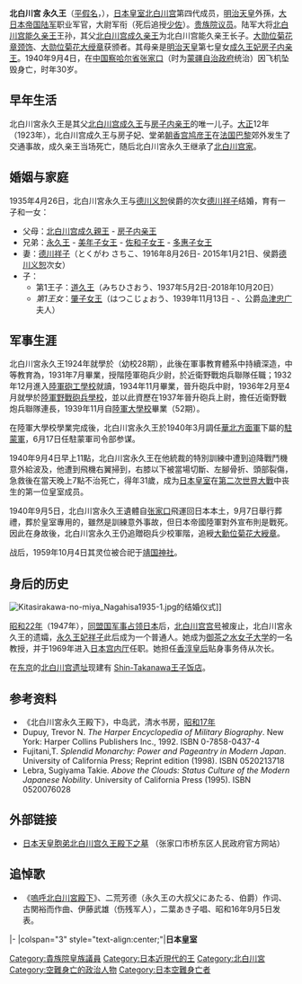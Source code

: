 {{Infobox Military Person
|name= 北白川宫永久王
|birth_date={{birth date|1910|2|19}}
|placeofbirth={{JPN-EMP}}
|death_date={{death date and age|1940|9|4|1910|2|19}}
|placeofdeath=[[File:Flag_of_the_Mengjiang.svg|25px]] [[蒙疆自治政府|蒙疆自治政府]][[张家口|张家口]]
|image=Prince Kitashirakawa Nagahisa.jpg
|caption= 大日本帝国陆军上尉北白川宫永久王 
|nickname=
|allegiance=[[大日本帝国|大日本帝国]]
|branch=[[大日本帝国陆军|大日本帝国陆军]]
|serviceyears=1931年-1940年
|rank=大尉（死后追授[[少佐|少佐]]）
|commands=
|unit=
|battles=
|awards= 
|family=
|laterwork=
}}

'''北白川宮 永久王'''（[[平假名|平假名]]{{lang|ja|：'''きたしらかわのみや ながひさおう'''}}，{{bd|1910年|2月19日|1940年|9月4日}}），[[日本皇室|日本皇室]][[北白川宫|北白川宫]]第四代成员，[[明治天皇|明治天皇]]外孫，[[大日本帝国陆军|大日本帝国陆军]]职业军官，大尉军衔（死后追授[[少佐|少佐]]）。[[贵族院议员|贵族院议员]]。陆军大将[[北白川宫能久亲王|北白川宫能久亲王]]王孙，其父[[北白川宫成久亲王|北白川宫成久亲王]]为北白川宫能久亲王长子。[[大勋位菊花章颈饰|大勋位菊花章颈饰]]、[[大勋位菊花大绶章|大勋位菊花大绶章]]获颁者。其母亲是[[明治天皇|明治天皇]]第七皇女[[成久王妃房子内亲王|成久王妃房子内亲王]]。1940年9月4日，在[[中国|中国]][[察哈爾省_(中華民國)|察哈尔省]][[张家口市|张家口]]（时为[[蒙疆自治政府|蒙疆自治政府]]统治）因飞机坠毁身亡，时年30岁。

==早年生活==
北白川宮永久王是其父[[北白川宫成久王|北白川宫成久王]]与[[成久王妃房子内亲王|房子内亲王]]的唯一儿子。[[大正|大正]]12年（1923年），北白川宫成久王与房子妃、堂弟[[朝香宫鸠彦王|朝香宫鸠彦王]]在[[法国|法国]][[巴黎|巴黎]]郊外发生了交通事故，成久亲王当场死亡，随后北白川宮永久王继承了[[北白川宫|北白川宫家]]。

==婚姻与家庭==
1935年4月26日，北白川宮永久王与[[德川义恕|德川义恕]]侯爵的次女[[永久王妃祥子|德川祥子]]结婚，育有一子和一女：

* 父母：[[北白川宫成久親王|北白川宫成久親王]] - [[成久王妃房子内亲王|房子内亲王]]
* 兄弟：[[北白川宫永久親王|永久王]] - [[立花美年子|美年子女王]] - [[东园佐和子|佐和子女王]] - [[德川多惠子|多惠子女王]]
* 妻：[[永久王妃祥子|德川祥子]]（とくがわ さちこ、1916年8月26日- 2015年1月21日、侯爵[[德川义恕|德川义恕]]次女）
* 子：
** 第1王子：[[北白川宮道久王|道久王]]（みちひさおう、1937年5月2日-2018年10月20日）
** ''第1王女''：[[肇子女王|肇子女王]]（はつこじょおう、1939年11月13日 - 、公爵[[岛津忠广|岛津忠广]]夫人）

==军事生涯==
北白川宮永久王1924年就學於{{link-ja|東京陸軍幼年學校|東京陸軍幼年学校}}（幼校28期），此後在軍事教育體系中持續深造，中等教育為{{link-ja|陸軍預科士官學校|陸軍予科士官学校}}，1931年7月畢業，授階陸軍砲兵少尉，於近衛野戰炮兵聯隊任職；1932年12月進入[[陸軍砲工學校|陸軍砲工學校]]就讀，1934年11月畢業，晉升砲兵中尉，1936年2月至4月就學於[[陸軍野戰砲兵學校|陸軍野戰砲兵學校]]，並以此資歷在1937年晉升砲兵上尉，擔任近衛野戰炮兵聯隊連長，1939年11月自[[陸軍大學校|陸軍大學校]]畢業（52期）。

在陸軍大學校學業完成後，北白川宮永久王於1940年3月調任[[華北方面軍|華北方面軍]]下屬的[[駐蒙軍|駐蒙軍]]，6月17日任駐蒙軍司令部参谋。

1940年9月4日早上11點，北白川宮永久王在他統裁的特別訓練中遭到迫降戰鬥機意外給波及，他遭到飛機右翼掃到，右膝以下被當場切斷、左腳骨折、頭部裂傷，急救後在當天晚上7點不治死亡，得年31歲，成为[[日本皇室|日本皇室]]在[[第二次世界大戰|第二次世界大戰]]中丧生的第一位皇室成员。

1940年9月5日，北白川宮永久王遺體自[[张家口|张家口]]飛運回日本本土，9月7日舉行葬禮，葬於皇室專用的{{link-ja|豐島岡墓地|豊島岡墓地}}，雖然是訓練意外事故，但日本帝國陸軍對外宣布則是戰死。因此在身故後，北白川宮永久王仍追贈砲兵少校軍階，追綬[[大勳位菊花大綬章|大勳位菊花大綬章]]。

战后，1959年10月4日其灵位被合祀于[[靖国神社|靖国神社]]。

==身后的历史==
[[Image:Kitasirakawa-no-miya_Nagahisa1935-1.jpg|thumb]]的结婚仪式]]

[[1947年|昭和22年]]（1947年），[[同盟国军事占领日本|同盟国军事占领日本]]后，[[北白川宫|北白川宫]][[宫号|宫号]]被废止，北白川宮永久王的遗孀，[[永久王妃祥子|永久王妃祥子]]此后成为一个普通人。她成为[[御茶水女子大學|御茶之水女子大学]]的一名教授，并于1969年进入[[日本|日本]][[宫内厅|宫内厅]]任职。她担任[[香淳皇后|香淳皇后]]贴身事务侍从次长。

在[[东京|东京]]的[[北白川宫遗址|北白川宫遗址]]现建有 [https://web.archive.org/web/20061209121818/http://www.princehotelsjapan.com/newtakanawaprincehotel/ Shin-Takanawa王子饭店]。

==参考资料==

*《北白川宮永久王殿下》，中岛武，清水书房，[[昭和17年|昭和17年]]
* Dupuy, Trevor N. ''The Harper Encyclopedia of Military Biography''. New York: Harper Collins Publishers Inc., 1992. ISBN 0-7858-0437-4
* Fujitani,T. ''Splendid Monarchy: Power and Pageantry in Modern Japan''. University of California Press; Reprint edition (1998). ISBN 0520213718
* Lebra, Sugiyama Takie. ''Above the Clouds: Status Culture of the Modern Japanese Nobility''. University of California Press (1995). ISBN 0520076028

==外部链接==
*{{zh-cn}}[http://www.zjkqd.gov.cn/article/20091021/110361.htm 日本天皇胞弟北白川宫久王殿下之墓]{{dead link|date=2017年11月 |bot=InternetArchiveBot |fix-attempted=yes }} （张家口市桥东区人民政府官方网站）

==追悼歌==
* 《[http://www.k5.dion.ne.jp/~saturn/gun_5.html 嗚呼北白川宮殿下]{{dead link|date=2017年11月|bot=InternetArchiveBot|fix-attempted=yes}}》、二荒芳德（永久王の大叔父にあたる、伯爵）作词、古関裕而作曲、伊藤武雄（伤残军人），二葉あき子唱、昭和16年9月5日发表。

{{start box|width=auto}}
{{s-roy}}
|-
|colspan="3" style="text-align:center;"|'''日本皇室'''
{{s-before|[[北白川宮成久王|北白川宮成久王]]}}
{{s-title|[[北白川宮|北白川宮]]當主|1923年－1940年}}
{{s-after|[[北白川道久|北白川宮道久王]]}}
{{end box}}

{{DEFAULTSORT:Kitashirakawa-no-miya Nagahisa-ō}}
[[Category:貴族院皇族議員|Category:貴族院皇族議員]]
[[Category:日本近現代的王|Category:日本近現代的王]]
[[Category:北白川宮|Category:北白川宮]]
[[Category:空難身亡的政治人物|Category:空難身亡的政治人物]]
[[Category:日本空難身亡者|Category:日本空難身亡者]]